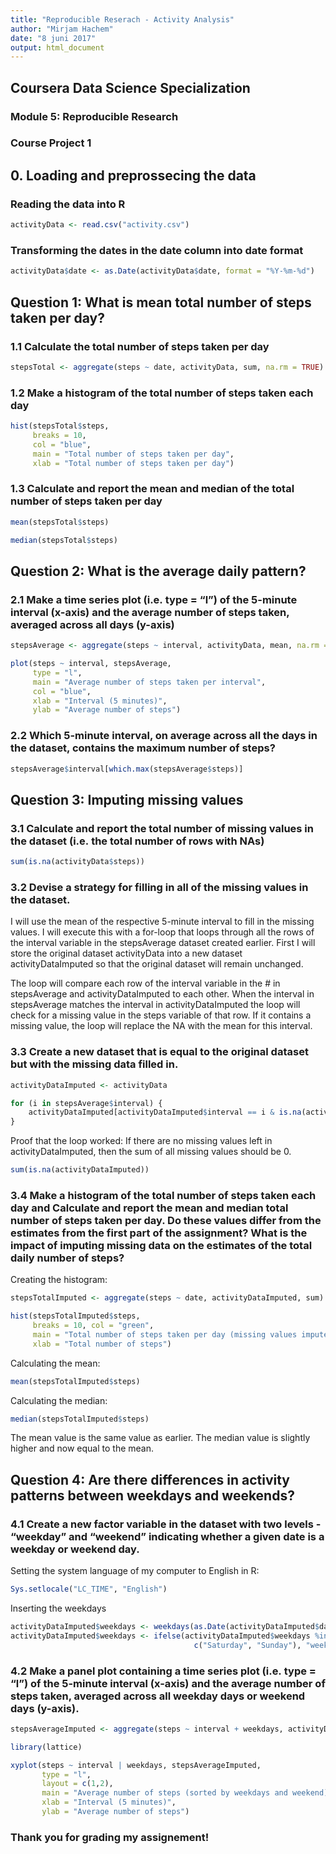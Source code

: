 ---
title: "Reproducible Reserach - Activity Analysis"
author: "Mirjam Hachem"
date: "8 juni 2017"
output: html_document
---

## Coursera Data Science Specialization  
### Module 5: Reproducible Research  
### Course Project 1  

  
  
## 0. Loading and preprossecing the data  
  
### Reading the data into R  
```{r, echo = TRUE}
activityData <- read.csv("activity.csv")
``` 
  
### Transforming the dates in the date column into date format  
```{r, echo = TRUE}
activityData$date <- as.Date(activityData$date, format = "%Y-%m-%d")
```
  
  
## Question 1: What is mean total number of steps taken per day?  
    
### 1.1 Calculate the total number of steps taken per day  
```{r, echo = TRUE}
stepsTotal <- aggregate(steps ~ date, activityData, sum, na.rm = TRUE)
```
  
### 1.2 Make a histogram of the total number of steps taken each day  
```{r, echo = TRUE}
hist(stepsTotal$steps, 
     breaks = 10, 
     col = "blue", 
     main = "Total number of steps taken per day", 
     xlab = "Total number of steps taken per day")
```
  
### 1.3 Calculate and report the mean and median of the total number of steps taken per day  
  
```{r, echo = TRUE}
mean(stepsTotal$steps)
```
  
```{r, echo = TRUE}
median(stepsTotal$steps)
```
   
    
## Question 2: What is the average daily pattern?  
  
### 2.1 Make a time series plot (i.e. type = "l") of the 5-minute interval (x-axis) and the average number of steps taken, averaged across all days (y-axis)  

```{r, echo = TRUE}
stepsAverage <- aggregate(steps ~ interval, activityData, mean, na.rm = TRUE)

plot(steps ~ interval, stepsAverage, 
     type = "l", 
     main = "Average number of steps taken per interval", 
     col = "blue", 
     xlab = "Interval (5 minutes)", 
     ylab = "Average number of steps")
```

### 2.2 Which 5-minute interval, on average across all the days in the dataset, contains the maximum number of steps?  
  
```{r, echo = TRUE}
stepsAverage$interval[which.max(stepsAverage$steps)]
```
    
## Question 3: Imputing missing values    

### 3.1 Calculate and report the total number of missing values in the dataset (i.e. the total number of rows with NAs)  
  
```{r, echo = TRUE}
sum(is.na(activityData$steps))
```
  
  
### 3.2 Devise a strategy for filling in all of the missing values in the dataset.   
    
I will use the mean of the respective 5-minute interval to fill in the missing values. I will execute this with a for-loop that loops through all the rows of the interval variable in the stepsAverage dataset created earlier. First I will store the original dataset activityData into a new dataset activityDataImputed so that the original dataset will remain unchanged.
  
The loop will compare each row of the interval variable in the # in stepsAverage and activityDataImputed to each other. When the interval in stepsAverage matches the interval in activityDataImputed the loop will check for a missing value in the steps variable of that row. If it contains a missing value, the loop will replace the NA with the mean for this interval.
  
### 3.3 Create a new dataset that is equal to the original dataset but with the missing data filled in.  
  
```{r, echo = TRUE}
activityDataImputed <- activityData

for (i in stepsAverage$interval) {
    activityDataImputed[activityDataImputed$interval == i & is.na(activityDataImputed$steps), ]$steps <- stepsAverage$steps[stepsAverage$interval == i]
}
```

Proof that the loop worked: If there are no missing values left in activityDataImputed, then the sum of all missing values should be 0.  

```{r, echo = TRUE}
sum(is.na(activityDataImputed))
```

### 3.4 Make a histogram of the total number of steps taken each day and Calculate and report the mean and median total number of steps taken per day. Do these values differ from the estimates from the first part of the assignment? What is the impact of imputing missing data on the estimates of the total daily number of steps?  

Creating the histogram:  
    
```{r, echo = TRUE}
stepsTotalImputed <- aggregate(steps ~ date, activityDataImputed, sum)

hist(stepsTotalImputed$steps, 
     breaks = 10, col = "green", 
     main = "Total number of steps taken per day (missing values imputed)",
     xlab = "Total number of steps")
```
  
Calculating the mean:  
  
```{r, echo = TRUE}
mean(stepsTotalImputed$steps)
```

Calculating the median:    
  
```{r, echo = TRUE}
median(stepsTotalImputed$steps)
``` 
    
The mean value is the same value as earlier. The median value is slightly higher and now equal to the mean. 


## Question 4: Are there differences in activity patterns between weekdays and weekends?  

### 4.1 Create a new factor variable in the dataset with two levels - "weekday" and "weekend" indicating whether a given date is a weekday or weekend day.


Setting the system language of my computer to English in R:  
```{r, echo = TRUE}
Sys.setlocale("LC_TIME", "English")
```
  
Inserting the weekdays  
```{r, echo = TRUE}
activityDataImputed$weekdays <- weekdays(as.Date(activityDataImputed$date))
activityDataImputed$weekdays <- ifelse(activityDataImputed$weekdays %in% 
                                         c("Saturday", "Sunday"), "weekend", "weekday")
```


### 4.2 Make a panel plot containing a time series plot (i.e. type = "l") of the 5-minute interval (x-axis) and the average number of steps taken, averaged across all weekday days or weekend days (y-axis).   

```{r, echo = TRUE}
stepsAverageImputed <- aggregate(steps ~ interval + weekdays, activityDataImputed, mean)

library(lattice)

xyplot(steps ~ interval | weekdays, stepsAverageImputed, 
       type = "l", 
       layout = c(1,2), 
       main = "Average number of steps (sorted by weekdays and weekend)", 
       xlab = "Interval (5 minutes)", 
       ylab = "Average number of steps")
```

### Thank you for grading my assignement!